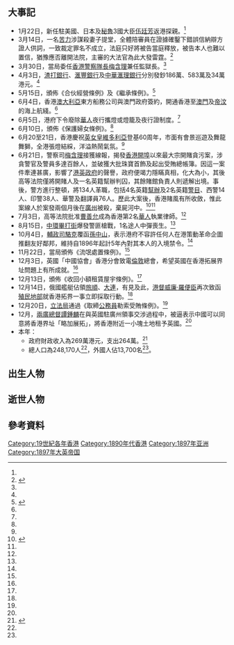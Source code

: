 {{HKYearTOC|1897}}
{{C20YearInTopic|1897年}}
{{香港歷史}}

==大事記==
*1月22日，新任駐美國、日本及[[秘魯|秘魯]]3國大臣[[伍廷芳|伍廷芳]]返港探親。<ref name="香港6000年"/>
*3月14日，一名[[苦力|苦力]]涉謀殺妻子提堂，全體陪審員在證據確鑿下錯誤信納辯方證人供詞，一致裁定罪名不成立，法庭只好將被告當庭釋放，被告本人也難以置信，猶豫應否離開法院，主審的大法官為此大發雷霆。<ref name="香港全紀錄卷一115頁">{{cite book |author=陳昕 郭志坤 |year=1997年 |title=《香港全紀錄 卷一（遠古－1959年）》 |page=頁115 |publisher=[[中華書局|中華書局]]（香港）有限公司 |quote= |isbn=9622318908}}{{zh-hant}}</ref>
*3月30日，當局委任[[香港警察隊長|香港警察隊長]][[梅含理|梅含理]]兼任監獄長。<ref name="香港6000年"/>
*4月3日，[[渣打銀行|渣打銀行]]、[[滙豐銀行|滙豐銀行]]及[[中華滙理銀行|中華滙理銀行]]分別發鈔186萬、583萬及34萬港元。<ref name="香港6000年"/>
*5月15日，頒佈《合伙經營條例》及《繼承條例》。<ref name="香港全紀錄卷一114頁">{{cite book |author=陳昕 郭志坤 |year=1997年 |title=《香港全紀錄 卷一（遠古－1959年）》 |page=頁114 |publisher=[[中華書局|中華書局]]（香港）有限公司 |quote= |isbn=9622318908}}{{zh-hant}}</ref>
*6月4日，香港[[澳大利亞|澳大利亞]]東方船務公司與澳門政府簽約，開通香港至[[澳門|澳門]]及[[帝汶|帝汶]]的海上航綫。<ref name="香港6000年"/>
*6月5日，港府下令廢除[[華人|華人]]夜行攜燈或燈籠及夜行證制度。<ref name="香港全紀錄卷一114頁"/>
*6月10日，頒佈《保護婦女條例》。<ref name="香港6000年"/>
*6月20至21日，香港慶祝[[英國君主|英女皇]][[維多利亞女王|維多利亞]]登基60周年，市面有會景巡遊及舞龍舞獅，全港張燈結綵，洋溢熱鬧氣氛。<ref name="香港全紀錄卷一115頁"/>
*6月21日，警察司[[梅含理|梅含理]]接獲線報，揭發[[香港開埠|香港開埠]]以來最大宗開賭貪污案，涉貪警官及警員多達百餘人，並破獲大批珠寶首飾及起出受賄總帳簿。因這一案件牽連甚廣，影響了[[港英政府|港英政府]]的聲譽，政府便竭力隱瞞真相，化大為小，其後高等法院僅將開賭人及一名英籍幫辦判囚，其餘賭館負責人則遞解出境。事後，警方進行整頓，將134人革職，包括4名英籍[[幫辦|幫辦]]及2名英籍[[警目|警目]]、西警14人、印警38人、華警及翻譯員76人。歷此大案後，香港賭風有所收斂，惟此案線人於案發兩個月後在[[廣州|廣州]]被殺，棄屍河中。<ref name="香港6000年269頁">{{cite book |author=湯開建 蕭國健 陳佳榮 |year=1998年 |title=《香港6000年（遠古－1997）》 |page=頁269 |publisher=麒麟書業有限公司 |quote= |isbn=9622321232}}{{zh-hant}}</ref><ref name="香港全紀錄卷一114頁"/>
*7月3日，高等法院批准[[曹善允|曹善允]]成為香港第2名[[華人|華人]]執業律師。<ref name="香港6000年"/>
*8月15日，[[中環|中環]][[畢打街|畢打街]]爆發警匪槍戰，1名途人中彈喪生。<ref name="香港6000年"/>
*10月4日，[[輔政司|輔政司]][[駱克|駱克]]覆函[[孫中山|孫中山]]，表示港府不容許任何人在港策動革命企圖推翻友好鄰邦，維持自1896年起計5年內對其本人的入境禁令。<ref name="香港全紀錄卷一115頁"/>
*11月22日，當局頒佈《流氓處置條例》。<ref name="香港6000年"/>
*12月3日，英國「中國協會」香港分會致電[[倫敦|倫敦]]總會，希望英國在香港拓展界址問題上有所成就。<ref name="香港6000年"/>
*12月13日，頒佈《收回小額租賃屋宇條例》。<ref name="香港全紀錄卷一114頁"/>
*12月14日，俄國艦艇佔領[[旅順|旅順]]、[[大連|大連]]，有見及此，[[港督|港督]][[威廉·羅便臣|威廉·羅便臣]]再次致函[[殖民地部|殖民地部]]就香港拓界一事立即採取行動。<ref name="香港全紀錄卷一114頁"/>
*12月20日，[[立法局|立法局]]通過《取締[[公務員|公務員]]勒索受賄條例》。<ref name="香港全紀錄卷一114頁"/>
*12月，[[兩廣總督|兩廣總督]][[譚鍾麟|譚鍾麟]]在與英國駐廣州領事交涉過程中，被逼表示中國可以同意將香港界址「略加展拓」，將香港附近一小塊土地租予英國。<ref name="香港全紀錄卷一114頁"/>
*本年：
**政府財政收入為269萬港元，支出264萬。<ref name="香港6000年">{{cite book |author=湯開建 蕭國健 陳佳榮 |year=1998年 |title=《香港6000年（遠古－1997）》 |page=頁268 |publisher=麒麟書業有限公司 |quote= |isbn=9622321232}}{{zh-hant}}</ref>
**總人口為248,170人<ref name="香港6000年"/>，外國人佔13,700名<ref name="香港6000年"/>。

==出生人物==

==逝世人物==

==參考資料==
{{reflist}}

[[Category:19世紀各年香港|Category:19世紀各年香港]]
[[Category:1890年代香港|Category:1890年代香港]]
[[Category:1897年亚洲|Category:1897年亚洲]]
[[Category:1897年大英帝国|Category:1897年大英帝国]]
